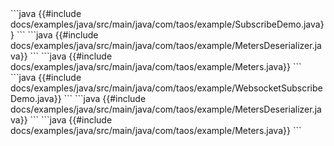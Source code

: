 <Tabs defaultValue="native">
<TabItem value="native" label="本地连接">
```java
{{#include docs/examples/java/src/main/java/com/taos/example/SubscribeDemo.java}}
```
```java
{{#include docs/examples/java/src/main/java/com/taos/example/MetersDeserializer.java}}
```
```java
{{#include docs/examples/java/src/main/java/com/taos/example/Meters.java}}
```
</TabItem>
<TabItem value="ws" label="WebSocket 连接">
```java
{{#include docs/examples/java/src/main/java/com/taos/example/WebsocketSubscribeDemo.java}}
```
```java
{{#include docs/examples/java/src/main/java/com/taos/example/MetersDeserializer.java}}
```
```java
{{#include docs/examples/java/src/main/java/com/taos/example/Meters.java}}
```
</TabItem>
</Tabs>
